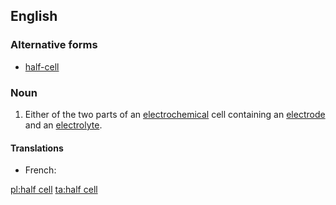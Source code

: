 {{also|half cell|half-cell}}
==English==

===Alternative forms===
*[[half-cell]]

===Noun===
{{wikipedia}}
{{en-noun|head=[[half]] [[cell]]}}

# {{context|physics|chemistry|lang=en}} Either of the two parts of an [[electrochemical]] cell containing an [[electrode]] and an [[electrolyte]].

====Translations====
{{trans-top|part of an electrochemical cell}}
* French: {{t-|fr|demi-cellule|f}}
{{trans-mid}}
{{trans-bottom}}

[[pl:half cell]]
[[ta:half cell]]